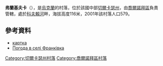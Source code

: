 {{coord|49|43|27|N|32|26|42|E|scale:30000_region:UA|display=title}}

'''弗蘭基夫卡'''（{{lang-uk|Франківка}}），是[[烏克蘭|烏克蘭]]的村落，位於該國中部[[切爾卡瑟州|切爾卡瑟州]]，由[[喬爾諾拜區|喬爾諾拜區]]負責管轄，處於[[科夫賴河_(第聶伯河支流)|科夫賴河]]畔，海拔高度116米，2001年該村落人口579。

==參考資料==
*[http://gska2.rada.gov.ua/pls/z7502/A005?rdat1=26.07.2009&rf7571=38705 картка]{{dead link|date=2018年2月 |bot=InternetArchiveBot |fix-attempted=yes }}
* [http://weather.in.ua/ua/cherkasskaja/27183 Погода в селі Франківка] {{Wayback|url=http://weather.in.ua/ua/cherkasskaja/27183 |date=20111221063833 }}

[[Category:切爾卡瑟州村落|Category:切爾卡瑟州村落]]
[[Category:喬爾諾拜區村落|Category:喬爾諾拜區村落]]


{{Cherkasy-geo-stub}}